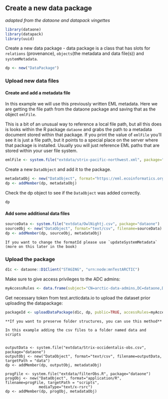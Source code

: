 ## Create a new data package
*adapted from the dataone and datapack vingettes*

```r
library(dataone)
library(datapack)
library(uuid)
```

Create a new data package
 - data package is a class that has slots for `relations` (provenance), `objects`(the metadata and data file(s)) and `systemMetadata`.
```r
dp <- new("DataPackage")
```

### Upload new data files

#### Create and add a metadata file

In this example we will use this previously written EML metadata. Here we are getting the file path from the dataone package and saving that as the object `emlFile`.

This is a bit of an unusual way to reference a local file path, but all this does is looks within the R package `dataone` and grabs the path to a metadata document stored within that package. If you print the value of `emlFile` you'll see it is just a file path, but it points to a special place on the server where that package is installed. Usually you will just reference EML paths that are stored within your user file system.

```r
emlFile <- system.file("extdata/strix-pacific-northwest.xml", package="dataone")
```

Create a new `DataObject` and add it to the package.
```r
metadataObj <- new("DataObject", format="https://eml.ecoinformatics.org/eml-2.2.0", filename=emlFile)
dp <- addMember(dp, metadataObj)
```

Check the dp object to see if the `DataObject` was added correctly.
```r
dp
```

#### Add some additional data files
```r
sourceData <- system.file("extdata/OwlNightj.csv", package="dataone")
sourceObj <- new("DataObject", format="text/csv", filename=sourceData)
dp <- addMember(dp, sourceObj, metadataObj)
```


```block
If you want to change the formatId please use `updateSystemMetadata` (more on this later in the book)
```

### Upload the package

```r
d1c <- dataone::D1Client("STAGING", "urn:node:mnTestARCTIC")
```

Make sure to give access privileges to the ADC admins:
```r
myAccessRules <- data.frame(subject="CN=arctic-data-admins,DC=dataone,DC=org", permission="changePermission") 
```

Get necessary token from test.arcticdata.io to upload the dataset prior uploading the datapackage:
```r
packageId <- uploadDataPackage(d1c, dp, public=TRUE, accessRules=myAccessRules, quiet=FALSE)
```



```block

**If you want to preserve folder structures, you can use this method**

In this example adding the csv files to a folder named data and scripts


outputData <- system.file("extdata/Strix-occidentalis-obs.csv", package="dataone")
outputObj <- new("DataObject", format="text/csv", filename=outputData, targetPath = "data")
dp <- addMember(dp, outputObj, metadataObj)

progFile <- system.file("extdata/filterObs.R", package="dataone")
progObj <- new("DataObject", format="application/R", filename=progFile, targetPath = "scripts",
               mediaType="text/x-rsrc")
dp <- addMember(dp, progObj, metadataObj)
```
